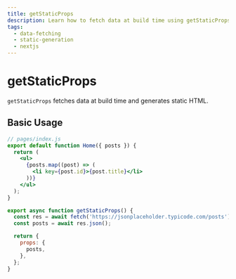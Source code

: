 ```yaml
---
title: getStaticProps
description: Learn how to fetch data at build time using getStaticProps.
tags:
  - data-fetching
  - static-generation
  - nextjs
---
```


# getStaticProps

`getStaticProps` fetches data at build time and generates static HTML.

## Basic Usage

```jsx
// pages/index.js
export default function Home({ posts }) {
  return (
    <ul>
      {posts.map((post) => (
        <li key={post.id}>{post.title}</li>
      ))}
    </ul>
  );
}

export async function getStaticProps() {
  const res = await fetch('https://jsonplaceholder.typicode.com/posts');
  const posts = await res.json();

  return {
    props: {
      posts,
    },
  };
}